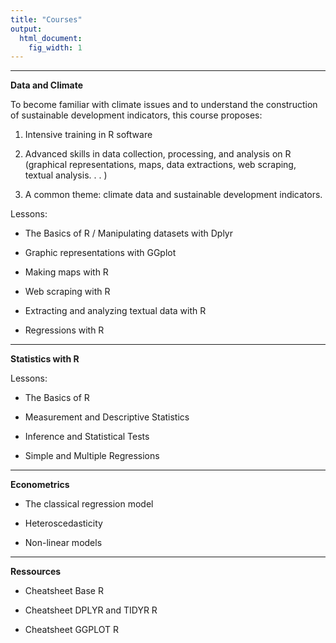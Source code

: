 ```yaml
---
title: "Courses"
output:
  html_document:
    fig_width: 1
---
```


----

**Data and Climate**

To become familiar with climate issues and to understand the construction of sustainable development indicators, this course proposes: 

1. Intensive training in R software 

2. Advanced skills in data collection, processing, and analysis on R (graphical representations, maps, data extractions, web scraping, textual analysis. . . )

3. A common theme: climate data and sustainable development indicators.

Lessons: 

- The Basics of R / Manipulating datasets with Dplyr

- Graphic representations with GGplot

- Making maps with R

- Web scraping with R

- Extracting and analyzing textual data with R

- Regressions with R

----

**Statistics with R**

Lessons:

- The Basics of R

- Measurement and Descriptive Statistics

- Inference and Statistical Tests

- Simple and Multiple Regressions


----

**Econometrics**

- The classical regression model

- Heteroscedasticity

- Non-linear models


----

**Ressources**

- Cheatsheet Base R 

- Cheatsheet DPLYR and TIDYR R 

- Cheatsheet GGPLOT R 

